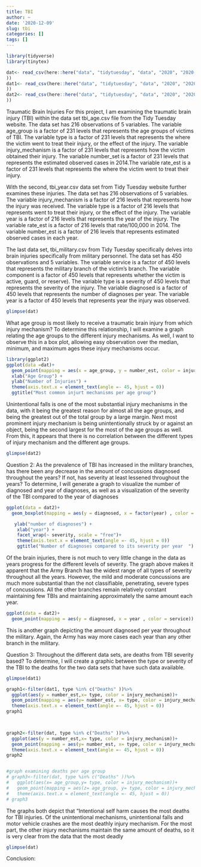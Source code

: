```yaml
---
title: TBI
author: ~
date: '2020-12-09'
slug: tbi
categories: []
tags: []
---
```

```r
library(tidyverse)
library(tinytex)
```

```r
dat<- read_csv(here::here("data", "tidytuesday", "data", "2020", "2020-03-24", "tbi_age.csv"
))
dat1<- read_csv(here::here("data", "tidytuesday", "data", "2020", "2020-03-24", "tbi_year.csv"
))
dat2<- read_csv(here::here("data", "tidytuesday", "data", "2020", "2020-03-24", "tbi_military.csv"
))

```
Traumatic Brain Injuries 
For this project, I am examining the traumatic brain injury (TBI) within the data set tbi_age.csv file from the Tidy Tuesday website. The data set has 216 observations of 5 variables. The variable age_group is a factor of 231 levels that represents the age groups of victims of TBI. The variable type is a factor of 231 levels that represents the where the victim went to treat their injury, or the effect of the injury. The variable injury_mechanism is a factor of 231 levels that represents how the victim obtained their injury. The variable number_set is a factor of 231 levels that represents the estimated observed cases in 2014.The variable rate_est is a factor of 231 levels that represents the where the victim went to treat their injury.

With the second, tbi_year.csv data set from Tidy Tuesday website further examines these injuries. The data set has 216 observations of 5 variables. The variable injury_mechanism is a factor of 216 levels that represents how the injury was received. The variable type is a factor of 216 levels that represents went to treat their injury, or the effect of the injury. The variable year is a factor of 216 levels that represents the year of the injury. The variable rate_est is a factor of 216 levels that rate/100,000 in 2014. The variable number_est is a factor of 216 levels that represents estimated observed cases in each year.

The last data set, tbi_military.csv from Tidy Tuesday specifically delves into brain injuries specifically from military personnel. The data set has 450 observations and 5 variables. The variable service is a factor of 450 levels that represents the military branch of the victim's branch. The variable component is a factor of 450 levels that represents whether the victim is active, guard, or reserve). The variable type is a severity of 450 levels that represents the severity of the injury. The variable diagnosed is a factor of 450 levels that represents the number of diagnoses per year. The variable year is a factor of 450 levels that represents year the injury was observed.

```r
glimpse(dat)

```
What age group is most likely to receive a traumatic brain injury from which injury mechanism?
To determine this relationship, I will examine a graph relating the age groups to the different injury mechanisms. As well, I want to observe this in a box plot, allowing easy observation over the median, minimum, and maximum ages these injury mechanisms occur. 

```r
library(ggplot2)
ggplot(data =dat)+
  geom_point(mapping = aes(x = age_group, y = number_est, color = injury_mechanism ))+
  xlab("Age Group") +
  ylab("Number of Injuries") +
  theme(axis.text.x = element_text(angle =- 45, hjust = 0))
  ggtitle("Most common injurt mechanisms per age group")
```
Unintentional falls is one of the most substantial injury mechanisms in the data, with it being the greatest reason for almost all the age groups, and being the greatest out of the total group by a large margin. Next most prominent injury mechanism is being unintentionally struck by or against an object, being the second largest for the most of the age groups as well. From this, it appears that there is no correlation between the different types of injury mechanism and the different age groups.

```r
glimpse(dat2)
```
Question 2: As the prevalence of TBI has increased in the military branches, has there been any decrease in the amount of concussions diagnosed throughout the years? If not, has severity at least lessened throughout the years?
To determine, I will generate a graph to visualize the number of diagnosed and year of diagnoses, as well as a visualization of the severity of the TBI compared to the year of diagnoses


```r
ggplot(data = dat2)+
  geom_boxplot(mapping = aes(y = diagnosed, x = factor(year) , color = service))+

   ylab("number of diagnoses") +
    xlab("year") +
    facet_wrap(~ severity, scale = "free")+
    theme(axis.text.x = element_text(angle =- 45, hjust = 0))
    ggtitle("Number of diagnoses compared to its severity per year  ")

```
Of the brain injuries, there is not much to very little change in the data as years progress for the different levels of severity. The graph above makes it apparent that the Army Branch has the widest range of all types of severity throughout all the years. However, the mild and moderate concussions are much more substantial than the not classifiable, penetrating, severe types of concussions. All the other branches remain relatively constant maintaining few TBIs and maintaining approximately the same amount each year.  

```r

ggplot(data = dat2)+
  geom_point(mapping = aes(y = diagnosed, x = year , color = service))
```
This is another graph depicting the amount diagnosed per year throughout the military. Again, the Army has way more cases each year than any other branch in the military.



Question 3: Throughout the different data sets, are deaths from TBI severity based? 
To determine, I will create a graphic between the type or severity of the TBI to the deaths for the two data sets that have such data available.
```r
glimpse(dat1)
```

```r
graph1<-filter(dat1, type %in% c("Deaths" ))%>%
  ggplot(aes(y = number_est,x= type, color = injury_mechanism))+
  geom_point(mapping = aes(y= number_est, x= type, color = injury_mechanism))+
  theme(axis.text.x = element_text(angle =- 45, hjust = 0))
graph1

        
```

```r
graph2<-filter(dat, type %in% c("Deaths" ))%>%
  ggplot(aes(y = number_est,x= type, color = injury_mechanism))+
  geom_point(mapping = aes(y= number_est, x= type, color = injury_mechanism))+
  theme(axis.text.x = element_text(angle =- 45, hjust = 0))
graph2


#graph examining deaths per age group
# graph3<-filter(dat, type %in% c("Deaths" ))%>%
#   ggplot(aes(x= age_group,y= type, color = injury_mechanism))+
#   geom_point(mapping = aes(z= age_group, y= type, color = injury_mechanism))+
#   theme(axis.text.x = element_text(angle =- 45, hjust = 0))
# graph3
```
The graphs both depict that "Intentional self harm causes the most deaths for TBI injuries. Of the unintentional mechanisms, unintentional falls and motor vehicle crashes are the most deathly injury mechanism. For the most part, the other injury mechanisms maintain the same amount of deaths, so it is very clear from the data that the most deadly 

```r
glimpse(dat)
```
Conclusion:


